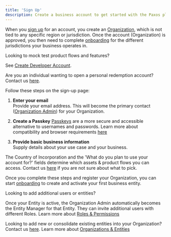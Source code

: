 ```yaml
---
title: 'Sign Up'
description: Create a business account to get started with the Paxos platform.
---
```


When you [sign up](https://dashboard.paxos.com/signup) for an account, you create an [Organization](/guides/dashboard/organization#organization), which is not tied to any specific region or jurisdiction.
Once the account (Organization) is approved, you then need to complete [onboarding](/guides/dashboard/onboard) for the different jurisdictions your business operates in.

Looking to mock test product flows and features?

See [Create Developer Account](/guides/developer/account).

Are you an individual wanting to open a personal redemption account? Contact us [here](https://support.paxos.com/hc/en-us/requests/new).

</Tip>

Follow these steps on the sign-up page:

1. **Enter your email**  
   Provide your email address. This will become the primary contact ([Organization Admin](/guides/dashboard/roles)) for your Organization.

2. **Create a Passkey**
   [Passkeys](/guides/dashboard/passkeys) are a more secure and accessible alternative to usernames and passwords. Learn more about compatibility and browser requirements [here](/guides/dashboard/passkeys)

3. **Provide basic business information**  
   Supply details about your use case and your business.  

<Info>

The Country of Incorporation and the 'What do you plan to use your account for?' fields determine which assets & product flows you can access. Contact us [here](https://support.paxos.com/hc/en-us/requests/new) if you are not sure about what to pick. 

</Info>

Once you complete these steps and register your Organization, you can start [onboarding](/guides/dashboard/onboard) to create and activate your first business entity.

<Tip>

Looking to add additional users or entities?

Once your Entity is active, the Organization Admin automatically becomes the Entity Manager for that Entity. They can invite additional users with different Roles. 
Learn more about [Roles & Permissions](/guides/dashboard/roles)

Looking to add new or consolidate existing entities into your Organization? Contact us [here](https://support.paxos.com/hc/en-us/requests/new). 
Learn more about [Organizations & Entities](/guides/dashboard/organization#organization)

</Tip>
